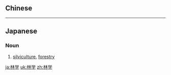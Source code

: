 {{also|林學}}
==Chinese==
{{zh-see|林學}}

----

==Japanese==
{{ja-kanjitab|りん|がく|yomi=on}}

===Noun===
{{ja-noun|りんがく}}

# [[silviculture]], [[forestry]]

[[ja:林学]]
[[uk:林学]]
[[zh:林学]]